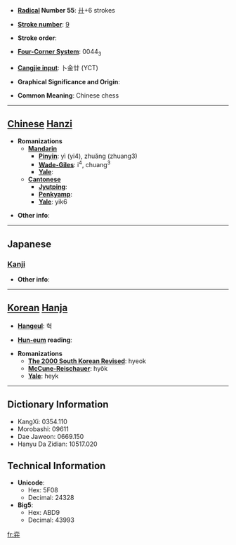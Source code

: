 * '''[[Wiktionary:Chinese radical index| Radical]] Number 55''': [[Wiktionary:Chinese radical index 廾|廾]]+6 strokes

* '''[[Wiktionary:Chinese total strokes index|Stroke number]]''': [[Wiktionary:Chinese total strokes index 9|9]]

* '''Stroke order''': 

* '''[[Wiktionary:Chinese four corner index|Four-Corner System]]''': 0044<sub>3</sub>

* '''[[Wiktionary:Chinese Cangjie index|Cangjie input]]''': 卜金廿 (YCT)

* '''Graphical Significance and Origin''': 

* '''Common Meaning''': Chinese chess

----

== [[Chinese]] [[Hanzi]] ==

* '''Romanizations'''
** '''[[Mandarin]]'''
*** '''[[Pinyin]]''': yì (yi4), zhuǎng (zhuang3)
*** '''[[Wade-Giles]]''': i<sup>4</sup>, chuang<sup>3</sup>
*** '''[[Yale]]''': 
** '''[[Cantonese]]'''
*** '''[[Jyutping]]''':
*** '''[[Penkyamp]]''': 
*** '''[[Yale]]''': yik6

* '''Other info''': 

----

==Japanese==
===[[Kanji]]===
{{kanji|on readings=[[えき]] (eki), [[やく]] (yaku)|kun readings=}}

* '''Other info''':  

----

== [[Korean]] [[Hanja]] ==

* '''[[Hangeul]]''': 혁

* '''[[Hun-eum]] reading''': 

* '''Romanizations'''
** '''[[The 2000 South Korean Revised Romanization|The 2000 South Korean Revised]]''': hyeok
** '''[[McCune-Reischauer]]''': hyŏk
** '''[[Yale]]''': heyk

----

== Dictionary Information ==

* KangXi: 0354.110
* Morobashi: 09611
* Dae Jaweon: 0669.150
* Hanyu Da Zidian: 10517.020

== Technical Information ==

* '''Unicode''':
** Hex: 5F08
** Decimal: 24328
* '''Big5''':
** Hex: ABD9
** Decimal: 43993

[[fr:弈]]
